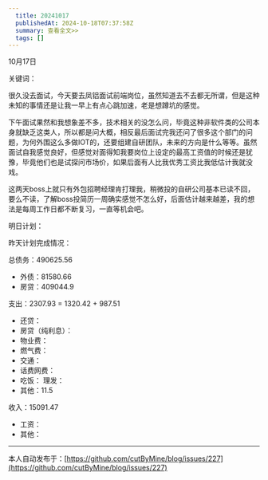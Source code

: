 ```yaml
---
  title: 20241017
  publishedAt: 2024-10-18T07:37:58Z
  summary: 查看全文>>
  tags: []
---
```


10月17日 

关键词：

很久没去面试，今天要去凤铝面试前端岗位，虽然知道去不去都无所谓，但是这种未知的事情还是让我一早上有点心跳加速，老是想蹲坑的感觉。

下午面试果然和我想象差不多，技术相关的没怎么问，毕竟这种非软件类的公司本身就缺乏这类人，所以都是问大概，相反最后面试完我还问了很多这个部门的问题，为何外围这么多做IOT的，还要组建自研团队，未来的方向是什么等等。虽然面试自我感觉良好，但感觉对面得知我要岗位上设定的最高工资值的时候还是犹豫，毕竟他们也是试探问市场价，如果后面有人比我优秀工资比我低估计我就没戏。

这两天boss上就只有外包招聘经理肯打理我，稍微投的自研公司基本已读不回，要么不读，了解boss投简历一周确实感觉不怎么好，后面估计越来越差，我的想法是每周工作日都不断复习，一直等机会吧。

明日计划：

昨天计划完成情况：

总债务：490625.56
- 外债：81580.66
- 房贷：409044.9

支出：2307.93 = 1320.42 + 987.51
- 还贷：
- 房贷（纯利息）：
- 物业费：
- 燃气费：
- 交通：
- 话费网费：
- 吃饭：
 理发：
- 其他：11.5

收入：15091.47
- 工资：
- 其他：


---
本人自动发布于：[https://github.com/cutByMine/blog/issues/227](https://github.com/cutByMine/blog/issues/227)
